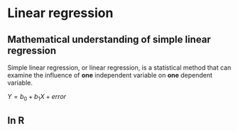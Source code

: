 # Linear regression

## Mathematical understanding of simple linear regression

Simple linear regression, or linear regression, is a statistical method that can examine the influence of **one** independent variable on **one** dependent variable. 


$Y = b_{0} + b_{1}X + error$



## In R

